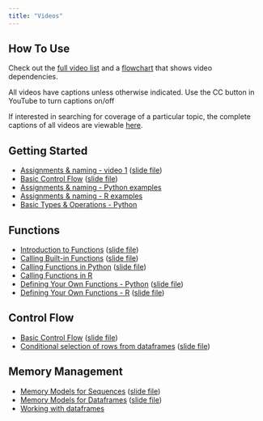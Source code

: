 ```yaml
---
title: "Videos"
---
```

## How To Use

Check out the [full video list](./guide.html) and a [flowchart](https://docs.google.com/drawings/d/1lD1CxMXV6G_83KfyaABuvqY-g2SodAKmKiVu3FFWMo8/edit?usp=sharing) that shows video dependencies.

All videos have captions unless otherwise indicated.  Use the CC button in YouTube to turn captions on/off

If interested in searching for coverage of a particular topic, the complete captions of all videos are viewable [here](https://docs.google.com/document/d/1Aj2NEE8PwzdjAXffKrh6OV3lafPbbTgQUC4FqYzBYcE/edit?usp=sharing).

## Getting Started

- [Assignments & naming - video 1](https://youtu.be/HGzkFGonGD4) ([slide file](gfx/AssignmentsAndNaming.pdf))
- [Basic Control Flow](https://youtu.be/kHIBVxOG2MA) ([slide file](gfx/BasicControlFlow.pdf))
- [Assignments & naming - Python examples](https://youtu.be/jWRvUSBgdik)
- [Assignments & naming - R examples](https://youtu.be/n8rDAk95Eu8)
- [Basic Types & Operations -  Python](https://youtu.be/8cDkz_f7nzk)

## Functions

- [Introduction to Functions](https://youtu.be/BKoZ0gl8lMo) ([slide file](gfx/Intro-to-Functions.pdf))
- [Calling Built-in Functions](https://youtu.be/EJPIPWC8gm0) ([slide file](gfx/CallingBuiltInFunctions.pdf))
- [Calling Functions in Python](https://youtu.be/GN1fM_OHINE) ([slide file](gfx/CallingFunctionsInPython.pdf))
- [Calling Functions in R](https://youtu.be/XHjD4OKzbUs)
- [Defining Your Own Functions - Python](https://youtu.be/H2MJGme0OxE) ([slide file](gfx/WritingFunctionsInPython.pdf))
- [Defining Your Own Functions - R](https://youtu.be/WtuiF1T0sXg) ([slide file](gfx/WritingFunctionsInR.pdf))

## Control Flow

- [Basic Control Flow](https://youtu.be/kHIBVxOG2MA) ([slide file](gfx/BasicControlFlow.pdf))
- [Conditional selection of rows from dataframes](https://youtu.be/oZDEJH3W6EM) ([slide file](gfx/ConditionalRowSelection.pdf))

## Memory Management

- [Memory Models for Sequences](https://youtu.be/AM26uLNwP8A) ([slide file](gfx/SequenceMemoryModels.pdf))
- [Memory Models for Dataframes](https://youtu.be/FJJUc0E8zTs) ([slide file](gfx/MemoryModelsForDataFrames.pdf))
- [Working with dataframes](https://youtu.be/YsVvI8O8b3E)




